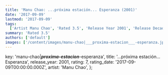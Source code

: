 ```yaml
---
title: 'Manu Chao: ...próxima estación... Esperanza (2001)'
date: '2017-09-09'
lastmod: '2017-09-09'
tags:
  ['Artist Manu Chao', 'Rated 3.5', 'Release Year 2001', 'Release Decade 2000']
summary: 'Rated 3.5'
authors: ['default']
images: ['/content/images/manu-chao|___proxima-estacion___-esperanza.jpg']
---
```


  key: 'manu-chao|___proxima-estacion___-esperanza',
  title: '...próxima estación... Esperanza',
  release_year: 2001,
  rating: 7,
  rating_date: '2017-09-09T00:00:00.000Z',
  artist: 'Manu Chao',
};

<MusicRating data={data} />
